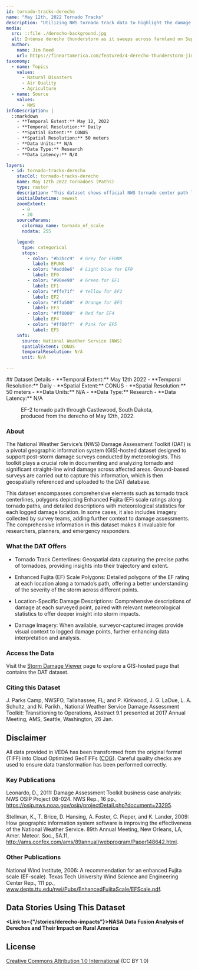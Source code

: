 ```yaml
---
id: tornado-tracks-derecho
name: "May 12th, 2022 Tornado Tracks"
description: "Utilizing NWS tornado track data to highlight the damage of the 05/12/2022 derecho."
media:
  src: ::file ./derecho-background.jpg
  alt: Intense derecho thunderstorm as it sweeps across farmland on September 23, 2018
  author:
    name: Jim Reed
    url: https://fineartamerica.com/featured/4-derecho-thunderstorm-jim-reed-photographyscience-photo-library.html
taxonomy:
  - name: Topics
    values:
      - Natural Disasters
      - Air Quality
      - Agriculture
  - name: Source
    values:
      - NWS
infoDescription: |
  ::markdown
    - **Temporal Extent:** May 12, 2022
    - **Temporal Resolution:** Daily
    - **Spatial Extent:** CONUS 
    - **Spatial Resolution:** 50 meters
    - **Data Units:** N/A
    - **Data Type:** Research
    - **Data Latency:** N/A

layers:
  - id: tornado-tracks-derecho
    stacCol: tornado-tracks-derecho
    name: May 12th 2022 Tornadoes (Paths)
    type: raster
    description: "This dataset shows official NWS tornado center path lines categorized by maximum EF rating."
    initialDatetime: newest
    zoomExtent:
      - 0
      - 20
    sourceParams:
      colormap_name: tornado_ef_scale
      nodata: 255

    legend:
      type: categorical
      stops:
        - color: "#b3bcc9"  # Grey for EFUNK
          label: EFUNK
        - color: "#add8e6"  # Light blue for EF0
          label: EF0
        - color: "#90ee90"  # Green for EF1
          label: EF1
        - color: "#ffe71f"  # Yellow for EF2
          label: EF2
        - color: "#ffa500"  # Orange for EF3
          label: EF3
        - color: "#ff0000"  # Red for EF4
          label: EF4
        - color: "#ff00ff"  # Pink for EF5
          label: EF5
    info:
      source: National Weather Service (NWS)
      spatialExtent: CONUS
      temporalResolution: N/A
      unit: N/A

---
```


<Block>
  <Prose>
  ## Dataset Details
  - **Temporal Extent:** May 12th 2022
  - **Temporal Resolution:** Daily
  - **Spatial Extent:** CONUS
  - **Spatial Resolution:** 50 meters
  - **Data Units:** N/A
  - **Data Type:** Research
  - **Data Latency:** N/A
  </Prose>
<Figure>
  <Map
    center={[-97.055, 44.7236]}
    zoom={13}
    datasetId='tornado-tracks-derecho'
    layerId='tornado-tracks-derecho'
    dateTime='2022-05-12'
  />
  <Caption
    attrAuthor='NASA'
    attrUrl='https://nasa.gov/'
  >
    EF-2 tornado path through Castlewood, South Dakota, produced from the derecho of May 12th, 2022.
  </Caption>
</Figure>
</Block>

<Block>
  <Prose>

  ### About

  The National Weather Service’s (NWS) Damage Assessment Toolkit (DAT) is a pivotal geographic information system (GIS)-hosted dataset designed to support post-storm damage surveys conducted by meteorologists. This toolkit plays a crucial role in documenting and analyzing tornado and significant straight-line wind damage across affected areas. Ground-based surveys are carried out to capture this information, which is then geospatially referenced and uploaded to the DAT database. 

  This dataset encompasses comprehensive elements such as tornado track centerlines, polygons depicting Enhanced Fujita (EF) scale ratings along tornado paths, and detailed descriptions with meteorological statistics for each logged damage location. In some cases, it also includes imagery collected by survey teams, adding further context to damage assessments. The comprehensive information in this dataset makes it invaluable for researchers, planners, and emergency responders.

  </Prose>
</Block>

<Block>
  
  <Prose>

  ### What the DAT Offers

  * Tornado Track Centerlines: Geospatial data capturing the precise paths of tornadoes, providing insights into their trajectory and extent.

  * Enhanced Fujita (EF) Scale Polygons: Detailed polygons of the EF rating at each location along a tornado’s path, offering a better understanding of the severity of the storm across different points.
  
  * Location-Specific Damage Descriptions: Comprehensive descriptions of damage at each surveyed point, paired with relevant meteorological statistics to offer deeper insight into storm impacts.
    
  * Damage Imagery: When available, surveyor-captured images provide visual context to logged damage points, further enhancing data interpretation and analysis.
  </Prose>
</Block>

<Block>
  <Prose>
  
  ### Access the Data

  Visit the [Storm Damage Viewer](https://apps.dat.noaa.gov/StormDamage/DamageViewer/) page to explore a GIS-hosted page that contains the DAT dataset.

  </Prose>
</Block>

<Block>
  <Prose>
    
  ### Citing this Dataset

  J. Parks Camp, NWSFO, Tallahassee, FL; and P. Kirkwood, J. G. LaDue, L. A. Schultz, and N. Parikh., National Weather Service Damage Assessment Toolkit: Transitioning to Operations, Abstract 9.1 presented at 2017 Annual Meeting, AMS, Seattle, Washington, 26 Jan.  
  
  </Prose>
</Block>

<Block>
  <Prose>
  
  ## Disclaimer

  All data provided in VEDA has been transformed from the original format (TIFF) into Cloud Optimized GeoTIFFs ([COG](https://www.cogeo.org)). Careful quality checks are used to ensure data transformation has been performed correctly.  
  
  </Prose>
</Block>

<Block>
  <Prose>

  ### Key Publications
  
  Leonardo, D., 2011: Damage Assessment Toolkit business case analysis: NWS OSIP Project 08-024. NWS Rep., 16 pp., https://osip.nws.noaa.gov/osip/projectDetail.php?document=23295.

  Stellman, K., T. Brice, D. Hansing, A. Foster, C. Pieper, and K. Lander, 2009: How geographic information system software is improving the effectiveness of the National Weather Service. 89th Annual Meeting, New Orleans, LA, Amer. Meteor. Soc., 5A.11, http://ams.confex.com/ams/89annual/webprogram/Paper148642.html.
 
  </Prose>
</Block>

<Block>
  <Prose>

  ### Other Publications
  
  National Wind Institute, 2006: A recommendation for an enhanced Fujita scale (EF-scale). Texas Tech University Wind Science and Engineering Center Rep., 111 pp., www.depts.ttu.edu/nwi/Pubs/EnhancedFujitaScale/EFScale.pdf.
 
  </Prose>
</Block>

<Block>
  <Prose>
  
  ## Data Stories Using This Dataset
  
  **<Link to={"/stories/derecho-impacts"}>NASA Data Fusion Analysis of Derechos and Their Impact on Rural America</Link>**

  </Prose>
</Block>

<Block>
  <Prose>
  
  ## License
  
  [Creative Commons Attribution 1.0 International](https://creativecommons.org/publicdomain/zero/1.0/legalcode) (CC BY 1.0)

  </Prose>
</Block>